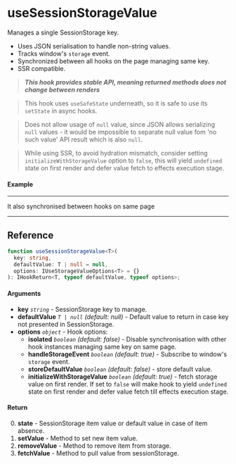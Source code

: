 
<Meta title="Side-effect/useSessionStorageValue" component={Example} />

# useSessionStorageValue

Manages a single SessionStorage key.

- Uses JSON serialisation to handle non-string values.
- Tracks window's `storage` event.
- Synchronized between all hooks on the page managing same key.
- SSR compatible.

> **_This hook provides stable API, meaning returned methods does not change between renders_**

> This hook uses `useSafeState` underneath, so it is safe to use its `setState` in async hooks.

> Does not allow usage of `null` value, since JSON allows serializing `null` values - it would be
> impossible to separate null value fom 'no such value' API result which is also `null`.

> While using SSR, to avoid hydration mismatch, consider setting `initializeWithStorageValue` option to
> `false`, this will yield `undefined` state on first render and defer value fetch to effects
> execution stage.

#### Example

<Canvas isColumn>
  <Story name="Example" story={Example} />
  <hr />
  It also synchronised between hooks on same page
  <hr />
  <Story name="Example2" story={Example} />
</Canvas>

<ArgsTable story="Example" />

## Reference

```ts
function useSessionStorageValue<T>(
  key: string,
  defaultValue: T | null = null,
  options: IUseStorageValueOptions<T> = {}
): IHookReturn<T, typeof defaultValue, typeof options>;
```

#### Arguments

- **key** _`string`_ - SessionStorage key to manage.
- **defaultValue** _`T | null`_ _(default: null)_ - Default value to return in case key not
  presented in SessionStorage.
- **options** _`object`_ - Hook options:
  - **isolated** _`boolean`_ _(default: false)_ - Disable synchronisation with other hook instances
    managing same key on same page.
  - **handleStorageEvent** _`boolean`_ _(default: true)_ - Subscribe to window's `storage` event.
  - **storeDefaultValue** _`boolean`_ _(default: false)_ - store default value.
  - **initializeWithStorageValue** _`boolean`_ _(default: true)_ - fetch storage value on first
    render. If set to `false` will make hook to yield `undefined` state on first render and defer
    value fetch till effects execution stage.

#### Return

0. **state** - SessionStorage item value or default value in case of item absence.
1. **setValue** - Method to set new item value.
2. **removeValue** - Method to remove item from storage.
3. **fetchValue** - Method to pull value from sessionStorage.
